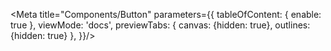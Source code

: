 
<Meta
  title="Components/Button"
  parameters={{
    tableOfContent: {
      enable: true
    },
    viewMode: 'docs',
    previewTabs: {
      canvas: {hidden: true},
      outlines: {hidden: true}
    },
  }}/>

<ButtonPage/>
